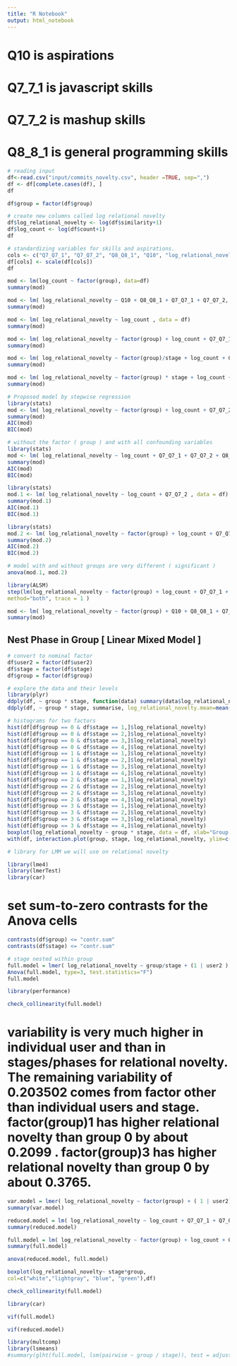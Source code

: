 ```yaml
---
title: "R Notebook"
output: html_notebook
---
```


# Q10 is aspirations 
# Q7_7_1 is javascript skills 
# Q7_7_2 is mashup skills 
# Q8_8_1 is general programming skills 

```r
# reading input 
df<-read.csv("input/commits_novelty.csv", header =TRUE, sep=",")
df <- df[complete.cases(df), ]  
df
```

```r
df$group = factor(df$group)
```


```r
# create new columns called log relational novelty
df$log_relational_novelty <- log(df$similarity+1) 
df$log_count <- log(df$count+1) 
df
```


```r
# standardizing variables for skills and aspirations. 
cols <- c("Q7_Q7_1", "Q7_Q7_2", "Q8_Q8_1", "Q10", "log_relational_novelty", "log_count")
df[cols] <- scale(df[cols])
df
```


```r
mod <- lm(log_count ~ factor(group), data=df)
summary(mod)
```


```r
mod <- lm( log_relational_novelty ~ Q10 + Q8_Q8_1 + Q7_Q7_1 + Q7_Q7_2, data = df)
summary(mod)
```

```r
mod <- lm( log_relational_novelty ~ log_count , data = df)
summary(mod)
```

```r
mod <- lm( log_relational_novelty ~ factor(group) + log_count + Q7_Q7_1 + Q7_Q7_2 + Q8_Q8_1 + Q10 , data = df)
summary(mod)
```
```r
mod <- lm( log_relational_novelty ~ factor(group)/stage + log_count + Q7_Q7_1 + Q7_Q7_2 + Q8_Q8_1 + Q10 , data = df)
summary(mod)
```

```r
mod <- lm( log_relational_novelty ~ factor(group) * stage + log_count + Q7_Q7_1 + Q7_Q7_2 + Q8_Q8_1 + Q10 , data = df)
summary(mod)
```



```r
# Proposed model by stepwise regression
library(stats)
mod <- lm( log_relational_novelty ~ factor(group) + log_count + Q7_Q7_2 , data = df)
summary(mod)
AIC(mod)
BIC(mod)
```

```r
# without the factor ( group ) and with all confounding variables 
library(stats)
mod <- lm( log_relational_novelty ~ log_count + Q7_Q7_1 + Q7_Q7_2 + Q8_Q8_1 + Q10 , data = df)
summary(mod)
AIC(mod)
BIC(mod)
```

```r
library(stats)
mod.1 <- lm( log_relational_novelty ~ log_count + Q7_Q7_2 , data = df)
summary(mod.1)
AIC(mod.1)
BIC(mod.1)
```

```r
library(stats)
mod.2 <- lm( log_relational_novelty ~ factor(group) + log_count + Q7_Q7_2 , data = df)
summary(mod.2)
AIC(mod.2)
BIC(mod.2)
```

```r
# model with and without groups are very different ( significant )
anova(mod.1, mod.2)
```


```r
library(ALSM)
step(lm(log_relational_novelty ~ factor(group) + log_count + Q7_Q7_1 + Q7_Q7_2 + Q8_Q8_1 + Q10, data=df),
method="both", trace = 1 )
```




```r
mod <- lm( log_relational_novelty ~ factor(group) + Q10 + Q8_Q8_1 + Q7_Q7_1 + Q7_Q7_2 , data = df)
summary(mod)
```

## Nest Phase in Group [ Linear Mixed Model ]

```r
# convert to nominal factor
df$user2 = factor(df$user2)
df$stage = factor(df$stage)
df$group = factor(df$group)
```

```r
# explore the data and their levels 
library(plyr)
ddply(df, ~ group * stage, function(data) summary(data$log_relational_novelty) )
ddply(df, ~ group * stage, summarise, log_relational_novelty.mean=mean(log_relational_novelty), log_relational_novelty.sd = sd(log_relational_novelty))
```
```r
# histograms for two factors
hist(df[df$group == 0 & df$stage == 1,]$log_relational_novelty)
hist(df[df$group == 0 & df$stage == 2,]$log_relational_novelty)
hist(df[df$group == 0 & df$stage == 3,]$log_relational_novelty)
hist(df[df$group == 0 & df$stage == 4,]$log_relational_novelty)
hist(df[df$group == 1 & df$stage == 1,]$log_relational_novelty)
hist(df[df$group == 1 & df$stage == 2,]$log_relational_novelty)
hist(df[df$group == 1 & df$stage == 3,]$log_relational_novelty)
hist(df[df$group == 1 & df$stage == 4,]$log_relational_novelty)
hist(df[df$group == 2 & df$stage == 1,]$log_relational_novelty)
hist(df[df$group == 2 & df$stage == 2,]$log_relational_novelty)
hist(df[df$group == 2 & df$stage == 3,]$log_relational_novelty)
hist(df[df$group == 2 & df$stage == 4,]$log_relational_novelty)
hist(df[df$group == 3 & df$stage == 1,]$log_relational_novelty)
hist(df[df$group == 3 & df$stage == 2,]$log_relational_novelty)
hist(df[df$group == 3 & df$stage == 3,]$log_relational_novelty)
hist(df[df$group == 3 & df$stage == 4,]$log_relational_novelty)
boxplot(log_relational_novelty ~ group * stage, data = df, xlab="Group.Stage", ylab="log_relational_novelty")
with(df, interaction.plot(group, stage, log_relational_novelty, ylim=c(0, max(log_relational_novelty)))) # interaction plot
```
```r
# library for LMM we will use on relational novelty 

library(lme4)
library(lmerTest)
library(car)
```

# set sum-to-zero contrasts for the Anova cells 

```r
contrasts(df$group) <= "contr.sum"
contrasts(df$stage) <= "contr.sum"
```


```r
# stage nested within group 
full.model = lmer( log_relational_novelty ~ group/stage + (1 | user2 ), data = df, REML = FALSE)
Anova(full.model, type=3, test.statistics="F")
full.model
```
```r
library(performance)

check_collinearity(full.model)


```
# variability is very much higher in individual user and than in stages/phases for relational novelty. The remaining variability of  0.203502 comes from factor other than individual users and stage. factor(group)1  has higher relational novelty than group 0 by about  0.2099 . factor(group)3 has higher relational novelty than group 0 by about 0.3765. 

```r
var.model = lmer( log_relational_novelty ~ factor(group) + ( 1 | user2) + ( 1 | stage), data = df)
summary(var.model)
```


```r
reduced.model = lm( log_relational_novelty ~ log_count + Q7_Q7_1 + Q7_Q7_2 + Q8_Q8_1 + Q10, data = df)
summary(reduced.model)
```


```r
full.model = lm( log_relational_novelty ~ factor(group) + log_count + Q7_Q7_1 + Q7_Q7_2 + Q8_Q8_1 + Q10, data = df)
summary(full.model)
```

```r
anova(reduced.model, full.model)
```


```r
boxplot(log_relational_novelty~ stage*group,
col=c("white","lightgray", "blue", "green"),df)
```

```r
check_collinearity(full.model)
```

```r
library(car)

vif(full.model)
```
```r
vif(reduced.model)
```

```r
library(multcomp)
library(lsmeans)
#summary(glht(full.model, lsm(pairwise ~ group / stage)), test = adjusted(type='holm'))
```

